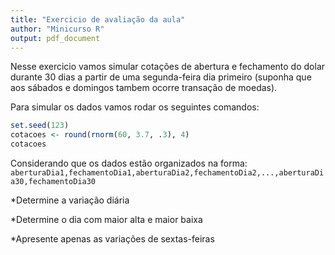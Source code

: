 ```yaml
---
title: "Exercicio de avaliação da aula"
author: "Minicurso R"
output: pdf_document
---
```

Nesse exercicio vamos simular cotações de abertura e fechamento do dolar durante 30 dias a partir de uma segunda-feira dia primeiro (suponha que aos sábados e domingos tambem ocorre transação de moedas). 

Para simular os dados vamos rodar os seguintes comandos:

```r
set.seed(123)
cotacoes <- round(rnorm(60, 3.7, .3), 4)
cotacoes
```

Considerando que os dados estão organizados na forma: 
`aberturaDia1,fechamentoDia1,aberturaDia2,fechamentoDia2,...,aberturaDia30,fechamentoDia30`

*Determine a variação diária

*Determine o dia com maior alta e maior baixa

*Apresente apenas as variações de sextas-feiras